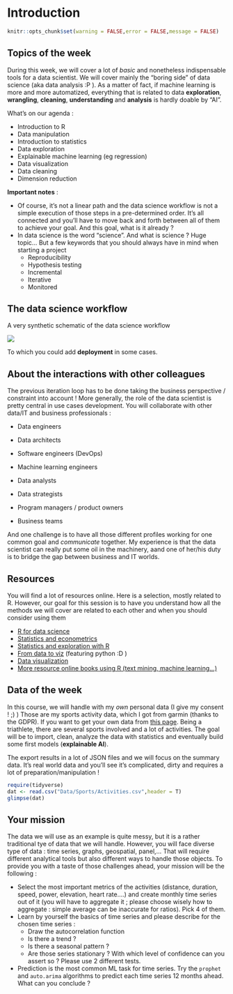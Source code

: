 # Introduction {#intro}

```r
knitr::opts_chunk$set(warning = FALSE,error = FALSE,message = FALSE)
```


## Topics of the week

During this week, we will cover a lot of *basic* and nonetheless indispensable tools for a data scientist. We will cover mainly the "boring side" of data science (aka data analysis :P ). As a matter of fact, if machine learning is more and more automatized, everything that is related to data **exploration**, **wrangling**, **cleaning**, **understanding** and **analysis** is hardly doable by "AI".

What's on our agenda :

- Introduction to R
- Data manipulation
- Introduction to statistics
- Data exploration 
- Explainable machine learning (eg regression)
- Data visualization
- Data cleaning
- Dimension reduction

**Important notes** : 

+ Of course, it's  not a linear path and the data science workflow is not a simple execution of those steps in a pre-determined order. It's all connected and you'll have to move back and forth between all of them to achieve your goal.  And this goal, what is it already ?
+ In data science is the word "science". And what is science ? Huge topic... But a few keywords that you should always have in mind when starting a project
    + Reproducibility
    + Hypothesis testing
    + Incremental
    + Iterative
    + Monitored

## The data science workflow

A very synthetic schematic of the data science workflow

![](img/data-science-explore.png)

To which you could add **deployment** in some cases.

## About the interactions with other colleagues

The previous iteration loop has to be done taking the business perspective / constraint into account !
More generally, the role of the data scientist is pretty central in use cases development. You will collaborate with other data/IT and business professionals :

- Data engineers
- Data architects
- Software engineers (DevOps)
- Machine learning engineers
- Data analysts
- Data strategists

- Program managers / product owners
- Business teams


And one challenge is to have all those different profiles working for one common goal and *communicate* together. My experience is that the data scientist can really put some oil in the machinery, aand one of her/his duty is to bridge the gap between business and IT worlds.


## Resources

You will find a lot of resources online. Here is a selection, mostly related to R. However, our goal for this session is to have you understand how all the methods we will cover are related to each other and when you should consider using them

- [R for data science](https://r4ds.had.co.nz/)
- [Statistics and econometrics](https://www.econometrics-with-r.org/)
- [Statistics and exploration with R](https://moderndive.com/)
- [From data to viz](https://www.data-to-viz.com/) (featuring python :D )
- [Data visualization]( https://socviz.co/)
- [More resource online books using R (text mining, machine learning...)](https://bookdown.org/home/)

## Data of the week

In this course, we will handle with my *own* personal data (I give my consent ! ;) )
Those are my sports activity data, which I got from garmin (thanks to the GDPR). If you want to get your own data from [this page](https://www.garmin.com/en-US/account/datamanagement/exportdata/).
Being a triathlete, there are several sports involved and a lot of activities. The goal will be to import, clean, analyze the data with statistics and eventually build some first models (**explainable AI**).

The export results in a lot of JSON files and we will focus on the summary data. It's real world data and you'll see it's complicated, dirty and requires a lot of preparation/manipulation !

```r
require(tidyverse)
dat <- read.csv("Data/Sports/Activities.csv",header = T)
glimpse(dat)
```


## Your mission 

The data we will use as an example is quite messy, but it is a rather traditional tye of data that we will handle. However, you will face diverse type of data : time series, graphs, geospatial, panel,... That will require different analytical tools but also different ways to handle those objects. To provide you with a taste of those challenges ahead, your mission will be the following :

- Select the most important metrics of the activities (distance, duration, speed, power, elevation, heart rate....) and create monthly time series out of it (you will have to aggregate it ; please choose wisely how to aggregate : simple average can be inaccurate for ratios). Pick 4 of them.
- Learn by yourself the basics of time series and please describe for the chosen time series :
    + Draw the autocorrelation function
    + Is there a trend ?
    + Is there a seasonal pattern ?
    + Are those series stationary ? With which level of confidence can you assert so ? Please use 2 different tests.
- Prediction is the most common ML task for time series. Try the `prophet` and `auto.arima` algorithms to predict each time series 12 months ahead. What can you conclude ?
